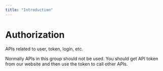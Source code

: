 ```yaml
---
title: "Introduction"
---
```

# Authorization

APIs related to user, token, login, etc.

Normally APIs in this group should not be used. You should get API token from our website and then use the token to call other APIs.